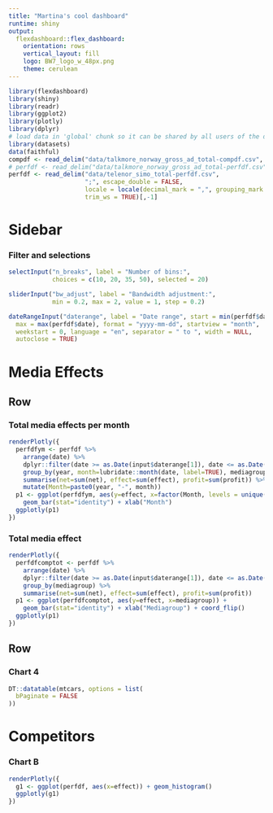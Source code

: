 ```yaml
---
title: "Martina's cool dashboard"
runtime: shiny
output: 
  flexdashboard::flex_dashboard:
    orientation: rows
    vertical_layout: fill
    logo: BW7_logo_w_48px.png
    theme: cerulean
---
```


```r
library(flexdashboard)
library(shiny)
library(readr)
library(ggplot2)
library(plotly)
library(dplyr)
# load data in 'global' chunk so it can be shared by all users of the dashboard
library(datasets)
data(faithful)
compdf <- read_delim("data/talkmore_norway_gross_ad_total-compdf.csv", ";", escape_double = FALSE, trim_ws = TRUE)[,-1]
# perfdf <- read_delim("data/talkmore_norway_gross_ad_total-perfdf.csv", ";", escape_double = FALSE, trim_ws = TRUE)[,-1]
perfdf <- read_delim("data/telenor_simo_total-perfdf.csv", 
                     ";", escape_double = FALSE, 
                     locale = locale(decimal_mark = ",", grouping_mark = "."), 
                     trim_ws = TRUE)[,-1]
```


Sidebar {.sidebar}
======================================================================

### Filter and selections

```r
selectInput("n_breaks", label = "Number of bins:",
            choices = c(10, 20, 35, 50), selected = 20)

sliderInput("bw_adjust", label = "Bandwidth adjustment:",
            min = 0.2, max = 2, value = 1, step = 0.2)

dateRangeInput("daterange", label = "Date range", start = min(perfdf$date), end = max(perfdf$date), min = min(perfdf$date),
  max = max(perfdf$date), format = "yyyy-mm-dd", startview = "month",
  weekstart = 0, language = "en", separator = " to ", width = NULL,
  autoclose = TRUE)
```


Media Effects
=====================================

Row
-----------------------------------------------------------------------

### Total media effects per month

```r
renderPlotly({
  perfdfym <- perfdf %>% 
    arrange(date) %>% 
    dplyr::filter(date >= as.Date(input$daterange[1]), date <= as.Date(input$daterange[2]) ) %>%
    group_by(year, month=lubridate::month(date, label=TRUE), mediagroup) %>% 
    summarise(net=sum(net), effect=sum(effect), profit=sum(profit)) %>% 
    mutate(Month=paste0(year, "-", month))
  p1 <- ggplot(perfdfym, aes(y=effect, x=factor(Month, levels = unique(Month)), fill=mediagroup)) + 
    geom_bar(stat="identity") + xlab("Month")
  ggplotly(p1)
})
```

### Total media effect
    
```r
renderPlotly({
  perfdfcomptot <- perfdf %>% 
    arrange(date) %>% 
    dplyr::filter(date >= as.Date(input$daterange[1]), date <= as.Date(input$daterange[2]) ) %>%
    group_by(mediagroup) %>% 
    summarise(net=sum(net), effect=sum(effect), profit=sum(profit))
  p1 <- ggplot(perfdfcomptot, aes(y=effect, x=mediagroup)) + 
    geom_bar(stat="identity") + xlab("Mediagroup") + coord_flip()
  ggplotly(p1)
})
```

Row 
-----------------------------------------------------------------------

### Chart 4
   
```r
DT::datatable(mtcars, options = list(
  bPaginate = FALSE
))
```

Competitors
=====================================


### Chart B

```r
renderPlotly({
  g1 <- ggplot(perfdf, aes(x=effect)) + geom_histogram()
  ggplotly(g1)
})
```
